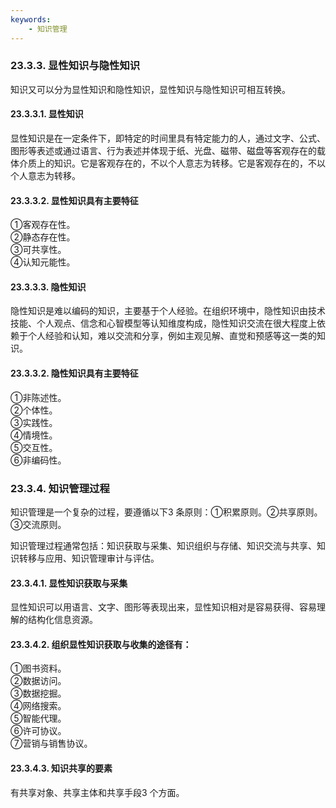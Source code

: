 ```yaml
---
keywords: 
    - 知识管理
---
```


### 23.3.3. 显性知识与隐性知识
知识又可以分为显性知识和隐性知识，显性知识与隐性知识可相互转换。

#### 23.3.3.1. 显性知识
显性知识是在一定条件下，即特定的时间里具有特定能力的人，通过文字、公式、图形等表述或通过语言、行为表述并体现于纸、光盘、磁带、磁盘等客观存在的载体介质上的知识。它是客观存在的，不以个人意志为转移。它是客观存在的，不以个人意志为转移。

#### 23.3.3.2. 显性知识具有主要特征
①客观存在性。  
②静态存在性。  
③可共享性。  
④认知元能性。

#### 23.3.3.3. 隐性知识
隐性知识是难以编码的知识，主要基于个人经验。在组织环境中，隐性知识由技术技能、个人观点、信念和心智模型等认知维度构成，隐性知识交流在很大程度上依赖于个人经验和认知，难以交流和分享，例如主观见解、直觉和预感等这一类的知识。

#### 23.3.3.2. 隐性知识具有主要特征
①非陈述性。  
②个体性。  
③实践性。  
④情境性。  
⑤交互性。  
⑥非编码性。  

### 23.3.4. 知识管理过程
知识管理是一个复杂的过程，要遵循以下3 条原则：①积累原则。②共享原则。③交流原则。

知识管理过程通常包括：知识获取与采集、知识组织与存储、知识交流与共享、知识转移与应用、知识管理审计与评估。

#### 23.3.4.1. 显性知识获取与采集
显性知识可以用语言、文字、图形等表现出来，显性知识相对是容易获得、容易理解的结构化信息资源。

#### 23.3.4.2. 组织显性知识获取与收集的途径有：
①图书资料。  
②数据访问。  
③数据挖掘。  
④网络搜索。  
⑤智能代理。  
⑥许可协议。  
⑦营销与销售协议。  

#### 23.3.4.3. 知识共享的要素
有共享对象、共享主体和共享手段3 个方面。
